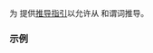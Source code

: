 {{title|{{tt|std::ranges::drop_while_view}} 的推导指引}}
{{cpp/ranges/drop_while_view/navbar}}

{{ddcl | since=c++20 | header=ranges |
template&lt; class R, class Pred &gt;
drop_while_view( R&amp;&amp;, Pred ) -&gt; drop_while_view&lt;views::all_t&lt;R&gt;, Pred&gt;;
}}

为 {{lc|std::ranges::drop_while_view}} 提供[[cpp/language/class template argument deduction|推导指引]]以允许从 {{lconcept|range}} 和谓词推导。

===示例===
{{example
| code=
| output=
}}

{{langlinks|en|es|ja|ru}}